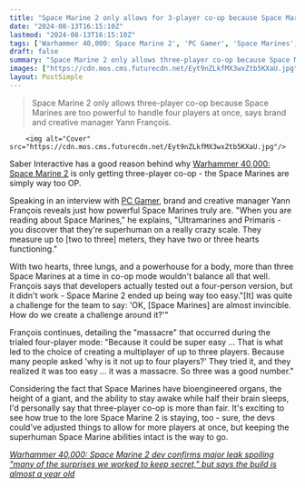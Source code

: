 ```yaml
---
title: "Space Marine 2 only allows for 3-player co-op because Space Marines 'are almost invincible' and any more would make the shooter 'too easy'"
date: "2024-08-13T16:15:10Z"
lastmod: "2024-08-13T16:15:10Z"
tags: ['Warhammer 40,000: Space Marine 2', 'PC Gamer', 'Space Marines', 'Warhammer 40,000', 'co-op']
draft: false
summary: "Space Marine 2 only allows three-player co-op because Space Marines are too powerful to handle four players at once, says brand and creative manager Yann François."
images: ["https://cdn.mos.cms.futurecdn.net/Eyt9nZLkfMX3wxZtb5KXaU.jpg"]
layout: PostSimple
---
```

> Space Marine 2 only allows three-player co-op because Space Marines are too powerful to handle four players at once, says brand and creative manager Yann François.


        <img alt="Cover" src="https://cdn.mos.cms.futurecdn.net/Eyt9nZLkfMX3wxZtb5KXaU.jpg"/>
        
Saber Interactive has a good reason behind why [<u>Warhammer 40,000: Space Marine 2</u>](https://www.gamesradar.com/games/third-person-shooter/within-10-minutes-of-killing-tyranids-warhammer-40000-space-marine-2-has-become-my-most-anticipated-shooter-of-2024/) is only getting three-player co-op - the Space Marines are simply way too OP.

Speaking in an interview with [<u>PC Gamer</u>](https://www.pcgamer.com/games/action/space-marine-2-settled-on-3-player-co-op-because-having-4-lore-accurate-40k-marines-made-it-a-massacre/?utm_campaign=socialflow&utm_medium=social&utm_source=twitter.com), brand and creative manager Yann François reveals just how powerful Space Marines truly are. "When you are reading about Space Marines," he explains, "Ultramarines and Primaris - you discover that they're superhuman on a really crazy scale. They measure up to [two to three] meters, they have two or three hearts functioning."

With two hearts, three lungs, and a powerhouse for a body, more than three Space Marines at a time in co-op mode wouldn't balance all that well. François says that developers actually tested out a four-person version, but it didn't work - Space Marine 2 ended up being way too easy."[It] was quite a challenge for the team to say: 'OK, [Space Marines] are almost invincible. How do we create a challenge around it?'"

François continues, detailing the "massacre" that occurred during the trialed four-player mode: "Because it could be super easy … That is what led to the choice of creating a multiplayer of up to three players. Because many people asked 'why is it not up to four players?' They tried it, and they realized it was too easy … it was a massacre. So three was a good number."

Considering the fact that Space Marines have bioengineered organs, the height of a giant, and the ability to stay awake while half their brain sleeps, I'd personally say that three-player co-op is more than fair. It's exciting to see how true to the lore Space Marine 2 is staying, too - sure, the devs could've adjusted things to allow for more players at once, but keeping the superhuman Space Marine abilities intact is the way to go.

[<u><em>Warhammer 40,000: Space Marine 2 dev confirms major leak spoiling "many of the surprises we worked to keep secret," but says the build is almost a year old</em></u>](https://www.gamesradar.com/games/third-person-shooter/warhammer-40000-space-marine-2-dev-confirms-major-leak-spoiling-many-of-the-surprises-we-worked-to-keep-secret-but-says-the-build-is-almost-a-year-old/)
        